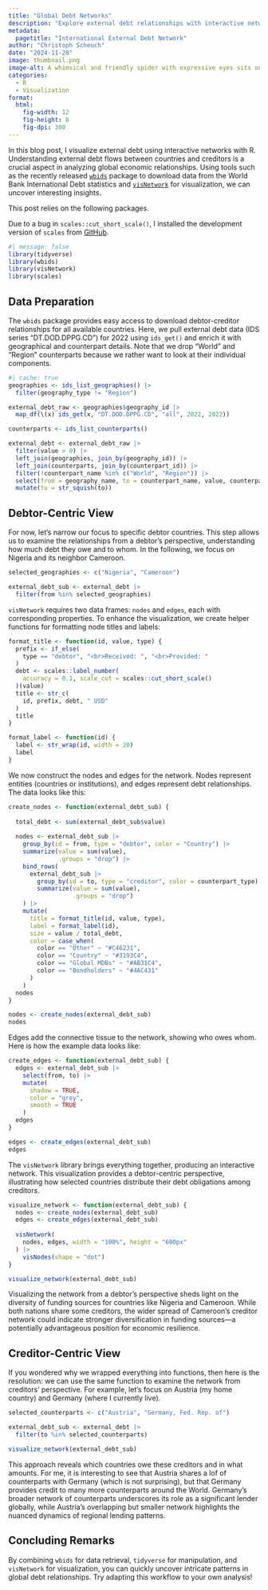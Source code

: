 ```yaml
---
title: "Global Debt Networks"
description: "Explore external debt relationships with interactive networks in R"
metadata:
  pagetitle: "International External Debt Network"
author: "Christoph Scheuch"
date: "2024-11-28" 
image: thumbnail.png
image-alt: A whimsical and friendly spider with expressive eyes sits on a desk in a bright and inviting office. The spider is focused on a computer screen displaying a colorful network visualization. Sunlight streams through large windows, casting a warm glow over the room. The office is decorated with vibrant green plants in terracotta pots, neatly arranged colorful books on shelves, and cozy furnishings, creating a lively and welcoming atmosphere. Created with DALL-E.
categories: 
  - R
  - Visualization
format:
  html: 
    fig-width: 12
    fig-height: 8
    fig-dpi: 300
---
```


In this blog post, I visualize external debt using interactive networks with R. Understanding external debt flows between countries and creditors is a crucial aspect in analyzing global economic relationships. Using tools such as the recently released [`wbids`](https://teal-insights.github.io/r-wbids/) package to download data from the World Bank International Debt statistics and [`visNetwork`](https://cran.r-project.org/web/packages/visNetwork/vignettes/Introduction-to-visNetwork.html) for visualization, we can uncover interesting insights. 

This post relies on the following packages.

::: callout-note
Due to a bug in `scales::cut_short_scale()`, I installed the development version of `scales` from [GitHub](https://github.com/r-lib/scales).
:::

```r
#| message: false
library(tidyverse)
library(wbids)
library(visNetwork)
library(scales)
```

## Data Preparation

The `wbids` package provides easy access to download debtor-creditor relationships for all available countries. Here, we pull external debt data (IDS series "DT.DOD.DPPG.CD") for 2022 using `ids_get()` and enrich it with geographical and counterpart details. Note that we drop "World" and "Region" counterparts because we rather want to look at their individual components.

```r
#| cache: true
geographies <- ids_list_geographies() |> 
  filter(geography_type != "Region")

external_debt_raw <- geographies$geography_id |> 
  map_df(\(x) ids_get(x, "DT.DOD.DPPG.CD", "all", 2022, 2022))

counterparts <- ids_list_counterparts()

external_debt <- external_debt_raw |> 
  filter(value > 0) |> 
  left_join(geographies, join_by(geography_id)) |> 
  left_join(counterparts, join_by(counterpart_id)) |> 
  filter(!counterpart_name %in% c("World", "Region")) |> 
  select(from = geography_name, to = counterpart_name, value, counterpart_type) |> 
  mutate(to = str_squish(to))
```

## Debtor-Centric View

For now, let’s narrow our focus to specific debtor countries. This step allows us to examine the relationships from a debtor’s perspective, understanding how much debt they owe and to whom. In the following, we focus on Nigeria and its neighbor Cameroon.

```r
selected_geographies <- c("Nigeria", "Cameroon")

external_debt_sub <- external_debt |>
  filter(from %in% selected_geographies) 
```

`visNetwork` requires two data frames: `nodes` and `edges`, each with corresponding properties. To enhance the visualization, we create helper functions for formatting node titles and labels: 

```r
format_title <- function(id, value, type) {
  prefix <- if_else(
    type == "debtor", "<br>Received: ", "<br>Provided: "
  )
  debt <- scales::label_number(
    accuracy = 0.1, scale_cut = scales::cut_short_scale()
  )(value)
  title <- str_c(
    id, prefix, debt, " USD"
  )
  title
}

format_label <- function(id) {
  label <- str_wrap(id, width = 20)
  label
}
```

We now construct the nodes and edges for the network. Nodes represent entities (countries or institutions), and edges represent debt relationships. The data looks like this:

```r
create_nodes <- function(external_debt_sub) {
  
  total_debt <- sum(external_debt_sub$value)
  
  nodes <- external_debt_sub |> 
    group_by(id = from, type = "debtor", color = "Country") |> 
    summarize(value = sum(value),
              .groups = "drop") |> 
    bind_rows(
      external_debt_sub |> 
        group_by(id = to, type = "creditor", color = counterpart_type) |> 
        summarize(value = sum(value),
                  .groups = "drop")
    ) |> 
    mutate(
      title = format_title(id, value, type),
      label = format_label(id),
      size = value / total_debt,
      color = case_when(
        color == "Other" ~ "#C46231",
        color == "Country" ~ "#3193C4",
        color == "Global MDBs" ~ "#AB31C4",
        color == "Bondholders" ~ "#4AC431"
      )
    )
  nodes
}

nodes <- create_nodes(external_debt_sub)
nodes
```

Edges add the connective tissue to the network, showing who owes whom. Here is how the example data looks like:

```r
create_edges <- function(external_debt_sub) {
  edges <- external_debt_sub |> 
    select(from, to) |> 
    mutate(
      shadow = TRUE, 
      color = "grey",
      smooth = TRUE
    )
  edges
}

edges <- create_edges(external_debt_sub)
edges
```

The `visNetwork` library brings everything together, producing an interactive network. This visualization provides a debtor-centric perspective, illustrating how selected countries distribute their debt obligations among creditors.

```r
visualize_network <- function(external_debt_sub) {
  nodes <- create_nodes(external_debt_sub)
  edges <- create_edges(external_debt_sub)
  
  visNetwork(
    nodes, edges, width = "100%", height = "600px"
  ) |> 
    visNodes(shape = "dot")
}

visualize_network(external_debt_sub)
```

Visualizing the network from a debtor’s perspective sheds light on the diversity of funding sources for countries like Nigeria and Cameroon. While both nations share some creditors, the wider spread of Cameroon’s creditor network could indicate stronger diversification in funding sources—a potentially advantageous position for economic resilience.

## Creditor-Centric View

If you wondered why we wrapped everything into functions, then here is the resolution: we can use the same function to examine the network from creditors' perspective. For example, let's focus on Austria (my home country) and Germany (where I currently live).

```r
selected_counterparts <- c("Austria", "Germany, Fed. Rep. of")

external_debt_sub <- external_debt |>
  filter(to %in% selected_counterparts) 

visualize_network(external_debt_sub)
```

This approach reveals which countries owe these creditors and in what amounts. For me, it is interesting to see that Austria shares a lof of counterparts with Germany (which is not surprising), but that Germany provides credit to many more counterparts around the World. Germany’s broader network of counterparts underscores its role as a significant lender globally, while Austria’s overlapping but smaller network highlights the nuanced dynamics of regional lending patterns. 

## Concluding Remarks

By combining `wbids` for data retrieval, `tidyverse` for manipulation, and `visNetwork` for visualization, you can quickly uncover intricate patterns in global debt relationships. Try adapting this workflow to your own analysis!
